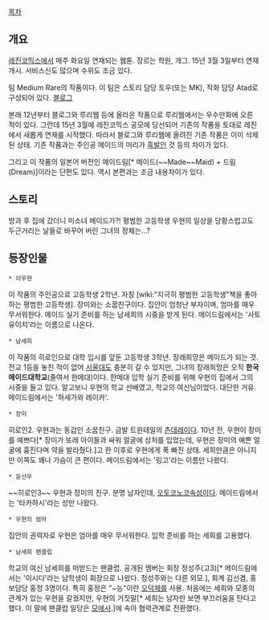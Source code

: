 [[목차]]
== 개요 ==
[[레진코믹스]]에서 매주 화요일 연재되는 웹툰. 장르는 학원, 개그. 15년 3월 3일부터 연재개시. 서비스신도 많으며 수위도 조금 있다.

팀 Medium Rare의 작품이다. 이 팀은 스토리 담당 토우(또는 MK), 작화 담당 Atad로 구성되어 있다. [http://blog.naver.com/m_rare 블로그]

본래 12년부터 블로그와 루리웹 등에 올라온 작품으로 루리웹에서는 우수만화에 오른 적이 있다. 그런데 15년 3월에 레진코믹스 공모에 당선되어 기존의 작품을 토대로 레진에서 새롭게 연재를 시작했다. 따라서 블로그와 루리웹에 올려진 기존 작품은 이미 삭제된 상태. 기존 작품과는 주인공 메이드의 머리가 [[흑발]]인 것 등의 차이가 있다. 

그리고 이 작품의 일본어 버전인 메이드림[* 메이드(~~Made~~Maid) + 드림(Dream)]이라는 단편도 있다. 역시 본편과는 조금 내용차이가 있다.
== 스토리 ==
방과 후 집에 갔더니 미소녀 메이드가?! 평범한 고등학생 우현의 일상을 당황스럽고도 두근거리는 날들로 바꾸어 버린 그녀의 정체는...?
== 등장인물 ==
 * 이우현
이 작품의 주인공으로 고등학생 2학년. 자칭 [wiki:"지극히 평범한 고등학생"책을 좋아하는 평범한 고등학생]. 장미와는 소꿉친구이다. 집안이 엄청난 부자이며, 엄마를 매우 무서워한다. 메이드 실기 준비를 하는 남세희의 시중을 받게 된다.
메이드림에서는 '사토 유이치'라는 이름으로 나온다.

 * 남세희
이 작품의 히로인으로 대학 입시를 앞둔 고등학생 3학년. 장래희망은 메이드가 되는 것. 전교 1등을 놓친 적이 없어 [[서울대]]도 충분히 갈 수 있지만, 그녀의 장래희망은 오직 '''한국메이드대학교'''(줄여서 한메대)이다. 한메대 입학 실기 준비를 위해 우현의 집에서 그의 시중을 들고 있다. 알고보니 우현의 학교 선배였고, 학교의 여신님이었다. 대단한 거유.
메이드림에서는 '하세가와 레이카'.

 * 장미
히로인2. 우현과는 동갑인 소꿉친구. 금발 트윈테일의 [[츤데레]]이다. 10년 전, 우현이 장미를 예쁘다[* 장미가 또래 아이들과 싸워 얼굴에 상처를 입었는데, 우현은 장미의 예쁜 얼굴에 흉진다며 약을 발라줬다.]고 한 이후로 우현에게 푹 빠진 상태. 세희만큼은 아니지만 이쪽도 꽤나 가슴이 큰 편이다.
메이드림에서는 '링고'라는 이름만 나왔다.

 * 윤선우
~~히로인3~~ 우현과 장미의 친구. 분명 남자인데, [[오토코노코]]속성이다. 메이드림에서는 '타카하시'라는 성만 나왔다.

 * 우현의 엄마
집안의 권력자로 우현은 엄마를 매우 무서워한다. 입학 준비를 하는 세희를 고용했다.

 * 남세희 팬클럽
학교의 여신 남세희를 떠받드는 팬클럽. 공개된 멤버는 회장 정성주(고3)[* 메이드림에서는 '이시다'라는 남학생이 회장으로 나왔다. 정성주와는 다른 외모.], 회계 김선겸, 홍보담당 홍정 3명이다. 특히 홍정은 "~능"이란 [[오덕체]]를 사용. 처음에는 세희와 모종의 관계가 있는 우현을 갈궜지만, 우현의 거짓말[* 세희는 남자만 보면 부끄러움을 탄다고 했다. 이 말에 팬클럽 일당은 [[모에사]].]에 속아 협력관계로 전환했다.
